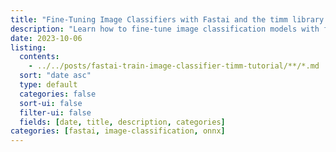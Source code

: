 ```yaml
---
title: "Fine-Tuning Image Classifiers with Fastai and the timm library for Beginners"
description: "Learn how to fine-tune image classification models with fastai and the timm library by creating a hand gesture recognizer in this easy-to-follow guide for beginners." 
date: 2023-10-06
listing:
  contents: 
    - ../../posts/fastai-train-image-classifier-timm-tutorial/**/*.md
  sort: "date asc"
  type: default
  categories: false
  sort-ui: false
  filter-ui: false
  fields: [date, title, description, categories]
categories: [fastai, image-classification, onnx]
---
```

